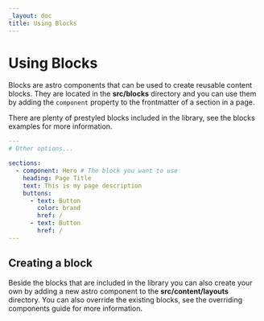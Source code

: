 ```yaml
---
_layout: doc
title: Using Blocks
---
```



# Using Blocks

Blocks are astro components that can be used to create reusable content blocks. They are located in the **src/blocks** directory and you can use them by adding the `component` property to the frontmatter of a section in a page.

There are plenty of prestyled blocks included in the library, see the <Link href="/blocks/banner/">blocks examples</Link> for more information.

```yml
---
# Other options...

sections:
  - component: Hero # The block you want to use
    heading: Page Title
    text: This is my page description
    buttons:
      - text: Button
        color: brand
        href: /
      - text: Button
        href: /
---
```

## Creating a block

Beside the blocks that are included in the library you can also create your own by adding a new astro component to the **src/content/layouts** directory. You can also override the existing blocks, see the <Link href="/guides/overriding-components/">overriding components</Link> guide for more information.
